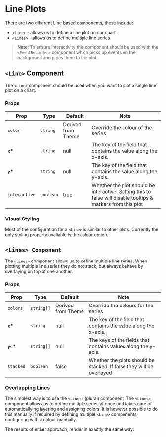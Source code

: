 
# Line Plots

There are two different Line based components, these include:

-   `<Line>` - allows us to define a line plot on our chart
-   `<Lines>` - allows us to define multiple line series

> **Note**: To ensure interactivity this component should be used with the `<EventRecorder>` component which picks up events on the background and pipes them to the plot.

## `<Line>` Component

The `<Line>` component should be used when you want to plot a single line plot on a chart.

<Canvas>
    <Story id="xycharts-line--basic" />
</Canvas>

### Props

| Prop          | Type      | Default            | Note                                                                                                         |
| ------------- | --------- | ------------------ | ------------------------------------------------------------------------------------------------------------ |
| `color`       | `string`  | Derived from Theme | Override the colour of the series                                                                            |
| **`x`\***     | `string`  | null               | The key of the field that contains the value along the x-axis.                                               |
| **`y`\***     | `string`  | null               | The key of the field that contains the value along the y-axis.                                               |
| `interactive` | `boolean` | true               | Whether the plot should be interactive. Setting this to false will disable tooltips & markers from this plot |

### Visual Styling

Most of the configuration for a `<Line>` is similar to other plots. Currently the only styling property avaliable is the colour option.

<Canvas>
    <Story id="xycharts-scatter--color" />
</Canvas>

## `<Lines> Component`

The `<Lines>` component allows us to define multiple line series. When plotting multiple line series they do not stack, but always behave by overlaying on top of one another.

### Props

| Prop       | Type       | Default            | Note                                                                 |
| ---------- | ---------- | ------------------ | -------------------------------------------------------------------- |
| `colors`   | `string[]` | Derived from Theme | Override the colours for the series                                  |
| **`x`\***  | `string`   | null               | The key of the field that contains the value along the x-axis.       |
| **`ys`\*** | `string[]` | null               | The keys of the fields that contains values along the y-axis.        |
| `stacked`  | `boolean`  | false              | Whether the plots should be stacked. If false they will be overlayed |

### Overlapping Lines

The simplest way is to use the `<Lines>` (plural) component. The `<Lines>` component allows us to define multiple series at once and takes care of automaticallying layering and assigning colors. It is however possible to do this manually if required by defining multiple `<Line>` components, configuring with a colour manually.

The results of either approach, render in exactly the same way:

<Canvas>
    <Story id="xycharts-area--multiple-areas" />
</Canvas>
